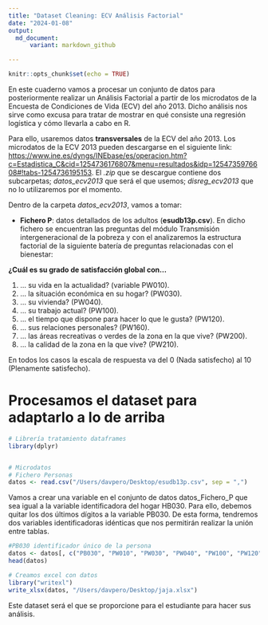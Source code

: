 ```yaml
---
title: "Dataset Cleaning: ECV Análisis Factorial"
date: "2024-01-08"
output: 
  md_document:
      variant: markdown_github

---
```


```r
knitr::opts_chunk$set(echo = TRUE)
```

En este cuaderno vamos a procesar un conjunto de datos para posteriormente realizar un Análisis Factorial a partir de los microdatos de la Encuesta de Condiciones de Vida (ECV) del año 2013. Dicho análisis nos sirve como excusa para tratar de mostrar en qué consiste una regresión logística y cómo llevarla a cabo en R.



Para ello, usaremos datos **transversales** de la ECV del año 2013. 
Los microdatos de la ECV 2013 pueden descargarse en el siguiente link: <https://www.ine.es/dyngs/INEbase/es/operacion.htm?c=Estadistica_C&cid=1254736176807&menu=resultados&idp=1254735976608#!tabs-1254736195153>. El *.zip* que se descargue contiene dos subcarpetas; *datos_ecv2013* que será el que usemos; *disreg_ecv2013* que no lo utilizaremos por el momento.

Dentro de la carpeta *datos_ecv2013*, vamos a tomar:

  - **Fichero P**: datos detallados de los adultos (**esudb13p.csv**). En dicho fichero se encuentran las preguntas del módulo Transmisión intergeneracional de la pobreza y con el analizaremos la estructura factorial de la siguiente batería de preguntas relacionadas con el bienestar:


**¿Cuál es su grado de satisfacción global con...**

 1. ... su vida en la actualidad? (variable PW010).
 2. ... la situación económica en su hogar? (PW030).
 3. ... su vivienda? (PW040).
 4. ... su trabajo actual? (PW100).
 5. ... el tiempo que dispone para hacer lo que le gusta? (PW120).
 6. ... sus relaciones personales? (PW160).
 7. ... las áreas recreativas o verdes de la zona en la que vive? (PW200).
 8. ... la calidad de la zona en la que vive? (PW210).

En todos los casos la escala de respuesta va del 0 (Nada satisfecho) al 10 (Plenamente satisfecho).




#  Procesamos el dataset para adaptarlo a lo de arriba


```r
# Librería tratamiento dataframes
library(dplyr)


# Microdatos
# Fichero Personas
datos <- read.csv("/Users/davpero/Desktop/esudb13p.csv", sep = ",")


```


Vamos a crear una variable en el conjunto de datos datos_Fichero_P que sea igual a la variable identificadora del hogar HB030. Para ello, debemos quitar los dos últimos dígitos a la variable PB030. De esta forma, tendremos dos variables identificadoras idénticas que nos permitirán realizar la unión entre tablas.


```r
#PB030 identificador único de la persona
datos <- datos[, c("PB030", "PW010", "PW030", "PW040", "PW100", "PW120", "PW160", "PW200", "PW210")]
head(datos)

```




```r

# Creamos excel con datos
library("writexl")
write_xlsx(datos, "/Users/davpero/Desktop/jaja.xlsx")

```


Este dataset será el que se proporcione para el estudiante para hacer sus análisis.


